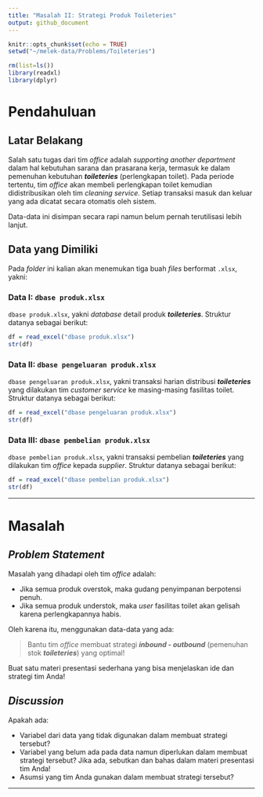 ```yaml
---
title: "Masalah II: Strategi Produk Toileteries"
output: github_document
---
```


```r
knitr::opts_chunk$set(echo = TRUE)
setwd("~/melek-data/Problems/Toileteries")

rm(list=ls())
library(readxl)
library(dplyr)
```

# Pendahuluan

## Latar Belakang

Salah satu tugas dari tim _office_ adalah _supporting another department_ dalam hal kebutuhan sarana dan prasarana kerja, termasuk ke dalam pemenuhan kebutuhan ___toileteries___ (perlengkapan toilet). Pada periode tertentu, tim _office_ akan membeli perlengkapan toilet kemudian didistribusikan oleh tim _cleaning service_. Setiap transaksi masuk dan keluar yang ada dicatat secara otomatis oleh sistem.

Data-data ini disimpan secara rapi namun belum pernah terutilisasi lebih lanjut.

## Data yang Dimiliki

Pada _folder_ ini kalian akan menemukan tiga buah _files_ berformat `.xlsx`, yakni:

### __Data I__: `dbase produk.xlsx`

`dbase produk.xlsx`, yakni _database_ detail produk ___toileteries___. Struktur datanya sebagai berikut:

```r
df = read_excel("dbase produk.xlsx")
str(df)
```


### __Data II__: `dbase pengeluaran produk.xlsx`

`dbase pengeluaran produk.xlsx`, yakni transaksi harian distribusi ___toileteries___ yang dilakukan tim _customer service_ ke masing-masing fasilitas toilet. Struktur datanya sebagai berikut:

```r
df = read_excel("dbase pengeluaran produk.xlsx")
str(df)
```

### __Data III__: `dbase pembelian produk.xlsx`

`dbase pembelian produk.xlsx`, yakni transaksi pembelian ___toileteries___ yang dilakukan tim _office_ kepada _supplier_. Struktur datanya sebagai berikut:

```r
df = read_excel("dbase pembelian produk.xlsx")
str(df)
```

---

# Masalah

## _Problem Statement_

Masalah yang dihadapi oleh tim _office_ adalah:

- Jika semua produk overstok, maka gudang penyimpanan berpotensi penuh.
- Jika semua produk understok, maka _user_ fasilitas toilet akan gelisah karena perlengkapannya habis.

Oleh karena itu, menggunakan data-data yang ada:

> Bantu tim _office_ membuat strategi ___inbound - outbound___ (pemenuhan stok ___toileteries___) yang optimal! 

Buat satu materi presentasi sederhana yang bisa menjelaskan ide dan strategi tim Anda!

## _Discussion_

Apakah ada:

- Variabel dari data yang tidak digunakan dalam membuat strategi tersebut?
- Variabel yang belum ada pada data namun diperlukan dalam membuat strategi tersebut? Jika ada, sebutkan dan bahas dalam materi presentasi tim Anda!
- Asumsi yang tim Anda gunakan dalam membuat strategi tersebut?

---